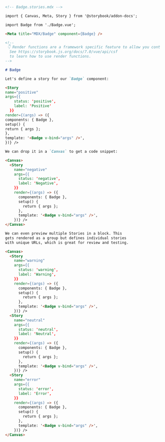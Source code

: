 ```md
<!-- Badge.stories.mdx -->

import { Canvas, Meta, Story } from '@storybook/addon-docs';

import Badge from './Badge.vue';

<Meta title="MDX/Badge" component={Badge} />

<!--
 👇 Render functions are a framework specific feature to allow you control on how the component renders.
  See https://storybook.js.org/docs/7.0/vue/api/csf
  to learn how to use render functions.
-->

# Badge

Let's define a story for our `Badge` component:

<Story
name="positive"
args={{
    status: 'positive',
    label: 'Positive'
  }}
render={(args) => ({
components: { Badge },
setup() {
return { args };
},
template: '<Badge v-bind="args" />',
})} />

We can drop it in a `Canvas` to get a code snippet:

<Canvas>
  <Story 
    name="negative" 
    args={{
      status: 'negative', 
      label: 'Negative',
    }}
    render={(args) => ({
      components: { Badge },
      setup() {
        return { args };
      },
      template: '<Badge v-bind="args" />',
    })} />
</Canvas>

We can even preview multiple Stories in a block. This
gets rendered as a group but defines individual stories
with unique URLs, which is great for review and testing.

<Canvas>
  <Story 
    name="warning"
    args={{
      status: 'warning',
      label: 'Warning', 
    }}
    render={(args) => ({
      components: { Badge },
      setup() {
        return { args };
      },
      template: '<Badge v-bind="args" />',
    })} />
  <Story 
    name="neutral"
    args={{
      status: 'neutral', 
      label: 'Neutral', 
    }}
    render={(args) => ({
      components: { Badge },
      setup() {
        return { args };
      },
      template: '<Badge v-bind="args" />',
    })} />
  <Story 
    name="error"
    args={{
      status: 'error', 
      label: 'Error', 
    }}
    render={(args) => ({
      components: { Badge },
      setup() {
        return { args };
      },
      template: '<Badge v-bind="args" />',
    })} />
</Canvas>
```
